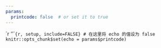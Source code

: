 ---
params:
  printcode: false  # or set it to true
---

`r ''````{r, setup, include=FALSE}
# 在这里将 echo 的值设为 false
knitr::opts_chunk$set(echo = params$printcode)
```